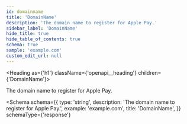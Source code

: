 ```yaml
---
id: domainname
title: 'DomainName'
description: 'The domain name to register for Apple Pay.'
sidebar_label: 'DomainName'
hide_title: true
hide_table_of_contents: true
schema: true
sample: 'example.com'
custom_edit_url: null
---
```



<Heading as={'h1'} className={'openapi__heading'} children={'DomainName'}></Heading>

The domain name to register for Apple Pay.

<Schema
  schema={{
    type: 'string',
    description: 'The domain name to register for Apple Pay.',
    example: 'example.com',
    title: 'DomainName',
  }}
  schemaType={'response'}
></Schema>
